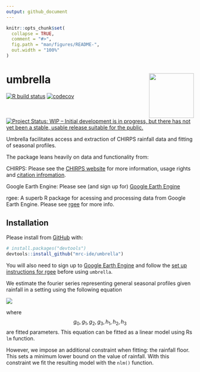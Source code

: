 ---
output: github_document
---

<!-- README.md is generated from README.Rmd. Please edit that file -->

```{r, include = FALSE}
knitr::opts_chunk$set(
  collapse = TRUE,
  comment = "#>",
  fig.path = "man/figures/README-",
  out.width = "100%"
)
```

# umbrella <img src="man/figures/hex.png" align="right" width="120" />

<!-- badges: start -->
[![R build status](https://github.com/mrc-ide/umbrella/workflows/R-CMD-check/badge.svg)](https://github.com/mrc-ide/umbrella/actions)
[![codecov](https://codecov.io/gh/mrc-ide/umbrella/branch/master/graph/badge.svg)](https://codecov.io/gh/mrc-ide/umbrella)
[![Project Status: WIP – Initial development is in progress, but there has not yet been a stable, usable release suitable for the public.](https://www.repostatus.org/badges/latest/wip.svg)](https://www.repostatus.org/#wip)
<!-- badges: end -->

Umbrella facilitates access and extraction of CHIRPS rainfall data and fitting of seasonal profiles. 

The package leans heavily on data and functionality from:

CHIRPS:
Please see the [CHIRPS website](https://www.chc.ucsb.edu/data/chirps) for more information, usage rights and 
[citation infromation](http://legacy.chg.ucsb.edu/data/chirps/#_Citations).

Google Earth Engine:
Please see (and sign up for) [Google Earth Engine](https://earthengine.google.com/)

rgee:
A superb R package for acessing and processing data from Google Earth Engine. Please
see [rgee](https://r-spatial.github.io/rgee/) for more info. 


## Installation

Please install from [GitHub](https://github.com/) with:

``` r
# install.packages("devtools")
devtools::install_github("mrc-ide/umbrella")
```

You will also need to sign up to [Google Earth Engine](https://earthengine.google.com/) and
follow the [set up instructions for rgee](https://r-spatial.github.io/rgee/#installation)
before using `umbrella`.

We estimate the fourier series representing general seasonal profiles given rainfall in a setting
using the following equation

<img src="man/figures/eq.png" />

where $$ g_{0}, g_{1}, g_{2}, g_{3}, h_{1}, h_{2}, h_{3} $$ are fitted parameters. This equation
can be fitted as a linear model using Rs `lm` function.

However, we impose an additional constraint when fitting: the rainfall floor. This sets a minimum
lower bound on the value of rainfall. With this constraint we fit the resulting model with the 
`nlm()` function.
